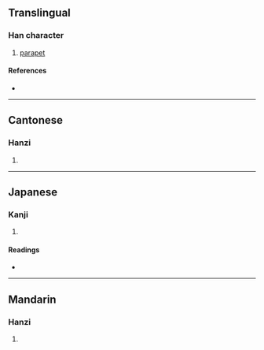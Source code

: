 {{character info/new}}
==Translingual==

===Han character===
{{Han char|rn=32|rad=土|as=08|sn=11|four=47117|canj=GHXU|ids=⿰土兒}}

# [[parapet]]

====References====
* {{Han ref|kx=0232.020|dkj=05209|dj=0469.040|hdz=10454.030|uh=5804|ud=22532|bh=D4CC|bd=54476}}

----

==Cantonese==

===Hanzi===
{{yue-hanzi|jyut=|y=ngai6}}

# {{defn|lang=yue|sort=土08}}

----

==Japanese==

===Kanji===
{{ja-kanji|grade=|rs=土08}}

# {{defn|lang=ja|sort=土08}}

====Readings====
* {{ja-readings|on=[[げん]] (gen)|kun=[[ひめがき]] (himegaki)}}

----

==Mandarin==

===Hanzi===
{{cmn-hanzi|pin=[[nì]] ([[ni4]])|wg=ni<sup>4</sup>}}

# {{defn|lang=cmn|sort=土08}}